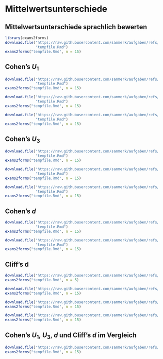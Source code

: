 # Mittelwertsunterschiede
## Mittelwertsunterschiede sprachlich bewerten
```r
library(exams2forms)
download.file("https://raw.githubusercontent.com/sammerk/aufgaben/refs/heads/master/gruppenunterschiede/mittelwertsunterschiede-deskriptiv-lesen/exams/mittelwertsunterschiede-deskriptiv-lesen.Rmd",
              "tempfile.Rmd")
exams2forms("tempfile.Rmd", n = 15)
```

## Cohen's $U_1$
```r
download.file("https://raw.githubusercontent.com/sammerk/aufgaben/refs/heads/master/gruppenunterschiede/guessing-u1-sc/exams/guessing-u1-sc.Rmd",
              "tempfile.Rmd")
exams2forms("tempfile.Rmd", n = 15)
```

```r
download.file("https://raw.githubusercontent.com/sammerk/aufgaben/refs/heads/master/gruppenunterschiede/guessing-u1/exams/guessing-u1.Rmd",
              "tempfile.Rmd")
exams2forms("tempfile.Rmd", n = 15)
```

```r
download.file("https://raw.githubusercontent.com/sammerk/aufgaben/refs/heads/master/gruppenunterschiede/nulleffekt-aus-plots-auswaehlen/exams/nulleffekt-aus-plots-auswaehlen.Rmd",
              "tempfile.Rmd")
exams2forms("tempfile.Rmd", n = 15)
```

## Cohen's $U_3$
```r
download.file("https://raw.githubusercontent.com/sammerk/aufgaben/refs/heads/master/gruppenunterschiede/u3-minimalbeispiel/exams/u3-minimalbeispiel.Rmd",
              "tempfile.Rmd")
exams2forms("tempfile.Rmd", n = 15)
```

```r
download.file("https://raw.githubusercontent.com/sammerk/aufgaben/refs/heads/master/gruppenunterschiede/guessing-u3-sc/exams/guessing-u3-sc.Rmd",
              "tempfile.Rmd")
exams2forms("tempfile.Rmd", n = 15)
```

```r
download.file("https://raw.githubusercontent.com/sammerk/aufgaben/refs/heads/master/gruppenunterschiede/guessing-u3/exams/guessing-u3.Rmd",
              "tempfile.Rmd")
exams2forms("tempfile.Rmd", n = 15)
```

## Cohen's $d$
```r
download.file("https://raw.githubusercontent.com/sammerk/aufgaben/refs/heads/master/gruppenunterschiede/guessing-cohen-d-sc/exams/guessing-cohen-d-sc.Rmd",
              "tempfile.Rmd")
exams2forms("tempfile.Rmd", n = 15)
```

```r
download.file("https://raw.githubusercontent.com/sammerk/aufgaben/refs/heads/master/gruppenunterschiede/guessing-cohen-d/exams/guessing-cohen-d.Rmd",
              "tempfile.Rmd")
exams2forms("tempfile.Rmd", n = 15)
```

## Cliff's d
```r
download.file("https://raw.githubusercontent.com/sammerk/aufgaben/refs/heads/master/gruppenunterschiede/cliff-d-aus-graph-minimalbeispiel/exams/cliff-d-aus-graph-minimalbeispiel.Rmd", "tempfile.Rmd")
exams2forms("tempfile.Rmd", n = 5)
```

```r
download.file("https://raw.githubusercontent.com/sammerk/aufgaben/refs/heads/master/gruppenunterschiede/cliff-d-minimalbeispiel/exams/cliff-d-minimalbeispiel.Rmd", "tempfile.Rmd")
exams2forms("tempfile.Rmd", n = 15)
```

```r
download.file("https://raw.githubusercontent.com/sammerk/aufgaben/refs/heads/master/gruppenunterschiede/guessing-cliff-d-sc/exams/guessing-cliff-d-sc.Rmd", "tempfile.Rmd")
exams2forms("tempfile.Rmd", n = 15)
```

```r
download.file("https://raw.githubusercontent.com/sammerk/aufgaben/refs/heads/master/gruppenunterschiede/guessing-cliff-d/exams/guessing-cliff-d.Rmd", "tempfile.Rmd")
exams2forms("tempfile.Rmd", n = 15)
```

## Cohen's $U_1$, $U_3$, $d$ und Cliff's $d$ im Vergleich
```r
download.file("https://raw.githubusercontent.com/sammerk/aufgaben/refs/heads/master/gruppenunterschiede/definitionen-d-d-u3-u1/exams/definitionen-d-d-u3-u1.Rmd", "tempfile.Rmd")
exams2forms("tempfile.Rmd", n = 15)
```